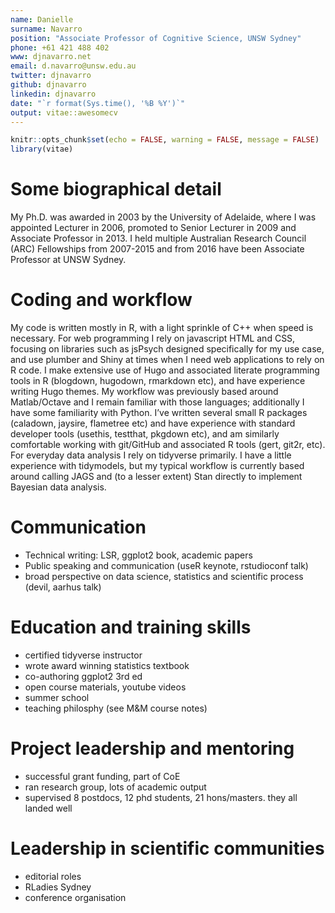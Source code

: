 ```yaml
---
name: Danielle
surname: Navarro
position: "Associate Professor of Cognitive Science, UNSW Sydney"
phone: +61 421 488 402
www: djnavarro.net
email: d.navarro@unsw.edu.au
twitter: djnavarro
github: djnavarro
linkedin: djnavarro
date: "`r format(Sys.time(), '%B %Y')`"
output: vitae::awesomecv
---
```


```r
knitr::opts_chunk$set(echo = FALSE, warning = FALSE, message = FALSE)
library(vitae)
```

# Some biographical detail

My Ph.D. was awarded in 2003 by the University of Adelaide, where I was appointed Lecturer in 2006, promoted to Senior Lecturer in 2009 and Associate Professor in 2013. I held multiple Australian Research Council (ARC) Fellowships from 2007-2015 and from 2016 have been Associate Professor at UNSW Sydney. 

# Coding and workflow

My code is written mostly in R, with a light sprinkle of C++ when speed is necessary. For web programming I rely on javascript HTML and CSS, focusing on libraries such as jsPsych designed specifically for my use case, and use plumber and Shiny at times when I need web applications to rely on R code. I make extensive use of Hugo and associated literate programming tools in R (blogdown, hugodown, rmarkdown etc), and have experience writing Hugo themes. My workflow was previously based around Matlab/Octave and I remain familiar with those languages; additionally I have some familiarity with Python. I've written several small R packages (caladown, jaysire, flametree etc) and have experience with standard developer tools (usethis, testthat, pkgdown etc), and am similarly comfortable working with git/GitHub and associated R tools (gert, git2r, etc). For everyday data analysis I rely on tidyverse primarily. I have a little experience with tidymodels, but my typical workflow is currently based around calling JAGS and (to a lesser extent) Stan directly to implement Bayesian data analysis.


# Communication 

- Technical writing: LSR, ggplot2 book, academic papers
- Public speaking and communication (useR keynote, rstudioconf talk)
- broad perspective on data science, statistics and scientific process (devil, aarhus talk)

# Education and training skills

- certified tidyverse instructor
- wrote award winning statistics textbook
- co-authoring ggplot2 3rd ed
- open course materials, youtube videos
- summer school 
- teaching philosphy (see M&M course notes)


# Project leadership and mentoring

- successful grant funding, part of CoE 
- ran research group, lots of academic output
- supervised 8 postdocs, 12 phd students, 21 hons/masters. they all landed well


# Leadership in scientific communities

- editorial roles
- RLadies Sydney
- conference organisation


<!-- # Education -->

<!-- ```{r} -->
<!-- library(tibble) -->
<!-- tribble( -->
<!--   ~ Degree, ~ Year, ~ Institution, ~ Where, -->
<!--   "Informal studies", "1889-91", "Flying University", "Warsaw, Poland", -->
<!--   "Master of Physics", "1893", "Sorbonne Université", "Paris, France", -->
<!--   "Master of Mathematics", "1894", "Sorbonne Université", "Paris, France" -->
<!-- ) %>%  -->
<!--   detailed_entries(Degree, Year, Institution, Where) -->
<!-- ``` -->

<!-- # Nobel Prizes -->

<!-- ```{r} -->
<!-- tribble( -->
<!--   ~Year, ~Type, ~Desc, -->
<!--   1903, "Physics", "Awarded for her work on radioactivity with Pierre Curie and Henri Becquerel", -->
<!--   1911, "Chemistry", "Awarded for the discovery of radium and polonium" -->
<!-- ) %>%  -->
<!--   brief_entries( -->
<!--     glue::glue("Nobel Prize in {Type}"), -->
<!--     Year,  -->
<!--     Desc -->
<!--   ) -->
<!-- ``` -->

<!-- # Publications -->

<!-- ```{r} -->
<!-- library(dplyr) -->
<!-- knitr::write_bib(c("vitae", "tibble"), "packages.bib") -->

<!-- bibliography_entries("packages.bib") %>% -->
<!--   arrange(desc(author$family), issued) -->
<!-- ``` -->


